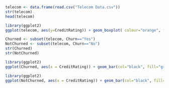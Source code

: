 


```r
telecom <- data.frame(read.csv("Telecom Data.csv"))
str(telecom)
head(telecom)
```


```r
library(ggplot2)
ggplot(telecom, aes(y=CreditRating)) + geom_boxplot( colour="orange", fill="black") + ggtitle("Credit  using `ggplot`")
```
```r
Churned <- subset(telecom, Churn=="Yes")
NotChurned <- subset(telecom, Churn=="No")
str(Churned)
str(NotChurned)
```


```r
library(ggplot2)
ggplot(Churned, aes(x = CreditRating)) + geom_bar(col="black", fill="green") + ggtitle("Credit Rating for Churned Telecom Data") + labs(x="Credit Rating (x-axis)", y=" Count (y-axis)") + ylim(0,15000)
```



```r
library(ggplot2)
ggplot(NotChurned, aes(x = CreditRating)) + geom_bar(col="black", fill="red") + ggtitle("Credit Rating for Not Churned Telecom Data") +  labs(x="Credit Rating (x-axis)", y=" Count (y-axis)")+ ylim(0,15000)
```
